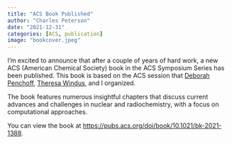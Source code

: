 ```yaml
---
title: "ACS Book Published"
author: "Charles Peterson"
date: "2021-12-31"
categories: [ACS, publication]
image: "bookcover.jpeg"
---
```


I'm excited to announce that after a couple of years of hard work, a new ACS (American Chemical Society) book in the ACS Symposium Series has been published. This book is based on the ACS session that [Deborah Penchoff](https://www.linkedin.com/in/deborahpenchoff/), [Theresa Windus](https://www.chem.iastate.edu/people/theresa-windus), and I organized.

The book features numerous insightful chapters that discuss current advances and challenges in nuclear and radiochemistry, with a focus on computational approaches.

You can view the book at [https://pubs.acs.org/doi/book/10.1021/bk-2021-1388](https://pubs.acs.org/doi/book/10.1021/bk-2021-1388).
